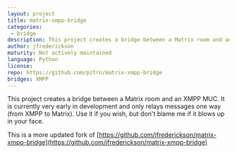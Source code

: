 ```yaml
---
layout: project
title: matrix-xmpp-bridge
categories:
 - bridge
description: This project creates a bridge between a Matrix room and an XMPP MUC
author: jfrederickson
maturity: Not actively maintained
language: Python
license:
repo: https://github.com/pztrn/matrix-xmpp-bridge
bridges: XMPP
---
```


This project creates a bridge between a Matrix room and an XMPP MUC. It is currently very early in development and only relays messages one way (from XMPP to Matrix). Use it if you wish, but don't blame me if it blows up in your face.

This is a more updated fork of [https://github.com/jfrederickson/matrix-xmpp-bridge](https://github.com/jfrederickson/matrix-xmpp-bridge)
